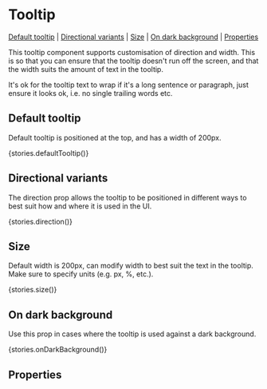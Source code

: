 
<Meta title="Components/Tooltip" component={Tooltip} />

# Tooltip

[Default tooltip](#default-tooltip) | [Directional variants](#directional-variants) | [Size](#size) | [On dark background](#on-dark-background) | [Properties](#properties)

This tooltip component supports customisation of direction and width. This is so that you can ensure that the tooltip doesn't run off the screen, and that the width suits the amount of text in the tooltip.

It's ok for the tooltip text to wrap if it's a long sentence or paragraph, just ensure it looks ok, i.e. no single trailing words etc.

## Default tooltip

Default tooltip is positioned at the top, and has a width of 200px.

<Preview>
  <Story name="defaultTooltip">{stories.defaultTooltip()}</Story>
</Preview>

## Directional variants

The direction prop allows the tooltip to be positioned in different ways to best suit how and where it is used in the UI.

<Preview>
  <Story name="direction">{stories.direction()}</Story>
</Preview>

## Size

Default width is 200px, can modify width to best suit the text in the tooltip. Make sure to specify units (e.g. px, %, etc.).

<Preview>
  <Story name="size">{stories.size()}</Story>
</Preview>

## On dark background

Use this prop in cases where the tooltip is used against a dark background.

<Preview>
  <Story name="onDarkBackground">{stories.onDarkBackground()}</Story>
</Preview>

## Properties

<Props of={Tooltip} />
